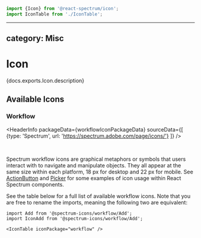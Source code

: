 <!-- Copyright 2020 Adobe. All rights reserved.
This file is licensed to you under the Apache License, Version 2.0 (the "License");
you may not use this file except in compliance with the License. You may obtain a copy
of the License at http://www.apache.org/licenses/LICENSE-2.0
Unless required by applicable law or agreed to in writing, software distributed under
the License is distributed on an "AS IS" BASIS, WITHOUT WARRANTIES OR REPRESENTATIONS
OF ANY KIND, either express or implied. See the License for the specific language
governing permissions and limitations under the License. -->



```jsx import
import {Icon} from '@react-spectrum/icon';
import IconTable from './IconTable';
```

---
category: Misc
---

# Icon

<p>{docs.exports.Icon.description}</p>

## Available Icons

### Workflow

<HeaderInfo
  packageData={workflowIconPackageData}
  sourceData={[
    {type: 'Spectrum', url: 'https://spectrum.adobe.com/page/icons/'}
  ]} />

<br />

Spectrum workflow icons are graphical metaphors or symbols that users interact with to navigate and manipulate objects.
They all appear at the same size within each platform, 18 px for desktop and 22 px for mobile. See [ActionButton](/react-spectrum/ActionButton.html#content)
and [Picker](/react-spectrum/Picker.html#complex-items) for some examples of icon usage within React Spectrum components.

See the table below for a full list of available workflow icons. Note that you are free to rename the imports, meaning the following
two are equivalent:

```tsx
import Add from '@spectrum-icons/workflow/Add';
import IconAdd from '@spectrum-icons/workflow/Add';
```

```tsx snippet
<IconTable iconPackage="workflow" />
```
